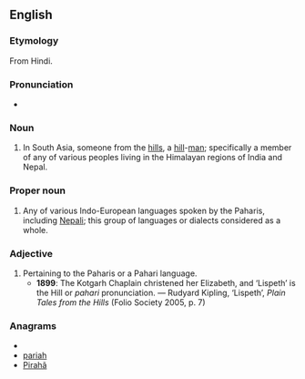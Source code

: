 ==English==

===Etymology===
From Hindi.

===Pronunciation===
* {{IPA|/pəˈhɑːɹi/}}

===Noun===
{{en-noun|pl2=Pahari}}

# In South Asia, someone from the [[hills]], a [[hill]]-[[man]]; specifically a member of any of various peoples living in the Himalayan regions of India and Nepal.

===Proper noun===
{{en-proper noun}}

# Any of various Indo-European languages spoken by the Paharis, including [[Nepali]]; this group of languages or dialects considered as a whole.

===Adjective===
{{en-adj}}

# Pertaining to the Paharis or a Pahari language.
#* '''1899''': The Kotgarh Chaplain christened her Elizabeth, and ‘Lispeth’ is the Hill or ''pahari'' pronunciation. — Rudyard Kipling, ‘Lispeth’, ''Plain Tales from the Hills'' (Folio Society 2005, p. 7)

===Anagrams===
* {{alphagram|aahipr}}
* [[pariah#English|pariah]]
* [[Pirahã#English|Pirahã]]